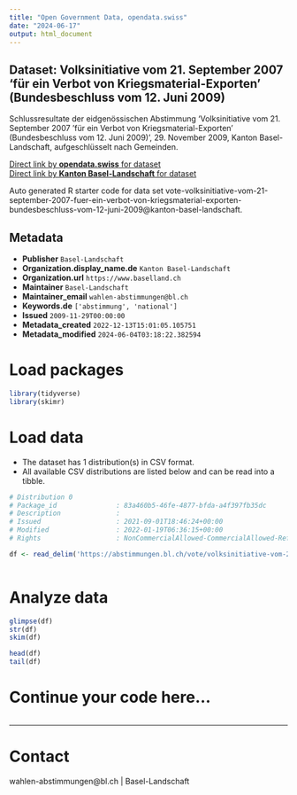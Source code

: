 ```yaml
---
title: "Open Government Data, opendata.swiss"
date: "2024-06-17"
output: html_document
---
```


## Dataset: Volksinitiative vom 21. September 2007 'für ein Verbot von Kriegsmaterial-Exporten ' (Bundesbeschluss vom 12. Juni 2009)

Schlussresultate der eidgenössischen Abstimmung 'Volksinitiative vom 21. September 2007 'für ein Verbot von Kriegsmaterial-Exporten ' (Bundesbeschluss vom 12. Juni 2009)', 29. November 2009, Kanton Basel-Landschaft, aufgeschlüsselt nach Gemeinden.

[Direct link by **opendata.swiss** for dataset](https://opendata.swiss/de/dataset/volksinitiative-vom-21-september-2007-fur-ein-verbot-von-kriegsmaterial-exporten-bundesbes-2009)<br>
[Direct link by **Kanton Basel-Landschaft** for dataset](https://abstimmungen.bl.ch/vote/volksinitiative-vom-21-september-2007-fuer-ein-verbot-von-kriegsmaterial-exporten-bundesbeschluss-vom-12-juni-2009/data)

Auto generated R starter code for data set vote-volksinitiative-vom-21-september-2007-fuer-ein-verbot-von-kriegsmaterial-exporten-bundesbeschluss-vom-12-juni-2009@kanton-basel-landschaft.

## Metadata

- **Publisher** `Basel-Landschaft`
- **Organization.display_name.de** `Kanton Basel-Landschaft`
- **Organization.url** `https://www.baselland.ch`
- **Maintainer** `Basel-Landschaft`
- **Maintainer_email** `wahlen-abstimmungen@bl.ch`
- **Keywords.de** `['abstimmung', 'national']`
- **Issued** `2009-11-29T00:00:00`
- **Metadata_created** `2022-12-13T15:01:05.105751`
- **Metadata_modified** `2024-06-04T03:18:22.382594`


# Load packages

```r

library(tidyverse)
library(skimr)

```

# Load data

-   The dataset has 1 distribution(s) in CSV format.
-   All available CSV distributions are listed below and can be read into a tibble.

```r

# Distribution 0
# Package_id               : 83a460b5-46fe-4877-bfda-a4f397fb35dc
# Description              : 
# Issued                   : 2021-09-01T18:46:24+00:00
# Modified                 : 2022-01-19T06:36:15+00:00
# Rights                   : NonCommercialAllowed-CommercialAllowed-ReferenceRequired

df <- read_delim('https://abstimmungen.bl.ch/vote/volksinitiative-vom-21-september-2007-fuer-ein-verbot-von-kriegsmaterial-exporten-bundesbeschluss-vom-12-juni-2009/data-csv')



```

# Analyze data

```r

glimpse(df)
str(df)
skim(df)

head(df)
tail(df)

```

# Continue your code here...

```r

```

------------------------------------------------------------------------

# Contact

wahlen-abstimmungen@bl.ch | Basel-Landschaft
